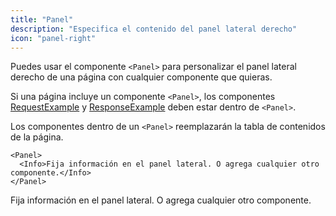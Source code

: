 ```yaml
---
title: "Panel"
description: "Especifica el contenido del panel lateral derecho"
icon: "panel-right"
---
```


Puedes usar el componente `<Panel>` para personalizar el panel lateral derecho de una página con cualquier componente que quieras.

Si una página incluye un componente `<Panel>`, los componentes [RequestExample](/es/components/examples#request-example) y [ResponseExample](/es/components/examples#response-example) deben estar dentro de `<Panel>`.

Los componentes dentro de un `<Panel>` reemplazarán la tabla de contenidos de la página.

```mdx
<Panel>
  <Info>Fija información en el panel lateral. O agrega cualquier otro componente.</Info>
</Panel>
```

<Panel>
  <Info>Fija información en el panel lateral. O agrega cualquier otro componente.</Info>
</Panel>
